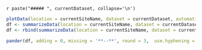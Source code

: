 
`r paste("##### ", currentDataset, collapse='\n')`

```r
plotData(location = currentSiteName, dataset = currentDataset, automaticPanels = T)
df <- summarizeData(location = currentSiteName, dataset = currentDataset)
df <- rbind(summarizeData(location = currentSiteName, dataset = currentDataset, by="years"), summarizeData(location = currentSiteName, dataset = currentDataset, by="total"))
``` 


 
```r
pander(df, adding = 0, missing = '**--**', round = 3,  use.hyphening = TRUE, split.cells = 3, split.tables = 200,  caption = tableCaption(paste("Summary of ", currentDataset, " for ", currentSiteName,". Note: The variables p_mm and rad_Jcm2day are the annual total values. Rest of variables are the mean yearly values.", sep="")))
``` 
